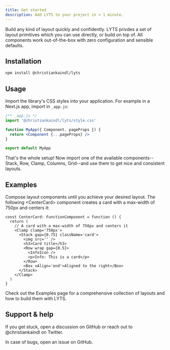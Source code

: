 ```yaml
---
title: Get started
description: Add LYTS to your project in < 1 minute.
---
```




Build any kind of layout quickly and confidently. LYTS privdes a set of layout primitives which you can use directly, or build on top of. All components work out-of-the-box with zero configuration and sensible defaults.

## Installation

```sh
npm install @christiankaindl/lyts
```

## Usage


Import the library's CSS styles into your application. For example in a Next.js app, import in `_app.js`:

```jsx
/** _app.js */
import '@christiankaindl/lyts/style.css'

function MyApp({ Component, pageProps }) {
  return <Component {...pageProps} />
}

export default MyApp
```

That's the whole setup! Now import one of the available components--Stack, Row, Clamp, Columns, Grid--and use them to get nice and consistent layouts.


## Examples

Compose layout components until you achieve your desired layout. The following \<CenterCard> component creates a card with a max-width of 750px and centers it:

```tsx
const CenterCard: FunctionComponent = function () {
  return (
    // A card with a max-width of 750px and centers it
    <Clamp clamp='750px'>
      <Stack gap={0.75} className='card'>
        <img src='' />
        <h3>Card title</h3>
        <Row wrap gap={0.5}>
          <InfoIcon />
          <p>Info: This is a card</p>
        </Row>
        <Box xAlign='end'>Aligned to the right</Box>
      </Stack>
    </Clamp>
  )
}
```

Check out the <Link href='/examples'>Examples</Link> page for a comprehensive collection of layouts and how to build them with LYTS.

## Support & help

If you get stuck, open a discussion on GitHub or reach out to @christiankaindl on Twitter.

In case of bugs, open an issue on GitHub.
